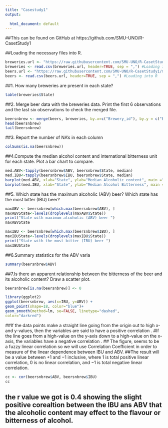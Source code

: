 ```yaml
---
title: "Casestudy1"
output:
 
  html_document: default
---
```

##This can be found on GitHub at https://github.com/SMU-UNO/R-CasetStudy1

##Loading the necessary files into R.
```r
breweries.url <- "https://raw.githubusercontent.com/SMU-UNO/R-CasetStudy1/master/RawData/Breweries.csv" #location of the Breweries data
breweries <- read.csv(breweries.url, header=TRUE, sep = ",") #Loading into R
beers.url <- "https://raw.githubusercontent.com/SMU-UNO/R-CasetStudy1/master/RawData/Beers.csv" #location of the Breweries data
beers <- read.csv(beers.url, header=TRUE, sep = ",") #Loading into R
```


##1. How many breweries are present in each state?
```r
table(breweries$State)
```

##2. Merge beer data with the breweries data. Print the first 6 observations and the last six observations to check the merged file.
```r
beersnbrew <- merge(beers, breweries, by.x=c("Brewery_id"), by.y = c("Brew_ID"), all=FALSE)
head(beersnbrew)
tail(beersnbrew)

```

##3. Report the number of NA's in each column
```r
colSums(is.na(beersnbrew))
```

##4.Compute the median alcohol content and international bitterness unit for each state. Plot a bar chart to compare.
```r
med.ABV<-tapply(beersnbrew$ABV, beersnbrew$State, median)
med.IBU<-tapply(beersnbrew$IBU, beersnbrew$State, median)
barplot(med.ABV, xlab="State", ylab="Median Alcoholic content", main ="Statewise Alcoholic flavour")
barplot(med.IBU, xlab="State", ylab="Median Alcohol Bitterness", main ="Statewise Alcohol Bitterness")
```

##5. Which state has the maximum alcoholic (ABV) beer? Which state has the most bitter (IBU) beer?
```r
maxABV <- beersnbrew[which.max(beersnbrew$ABV), ]
maxABVState<-levels(droplevels(maxABV$State))
print("State with maximum alcoholic (ABV) beer ")
maxABVState

maxIBU <- beersnbrew[which.max(beersnbrew$IBU), ]
maxIBUState<-levels(droplevels(maxIBU$State))
print("State with the most bitter (IBU) beer ")
maxIBUState

```

##6.Summary statistics for the ABV varia
```r
summary(beersnbrew$ABV)
```

##7.Is there an apparent relationship between the bitterness of the beer and its alcoholic content? Draw a scatter plot.
```r
beersnbrew[is.na(beersnbrew)] <- 0

library(ggplot2)
ggplot(beersnbrew, aes(x=IBU, y=ABV)) +
geom_point(shape=18, color="blue")+
geom_smooth(method=lm, se=FALSE, linetype="dashed",
color="darkred")
```

##If the data points make a straight line going from the origin out to high x- and y-values, then the variables are said to have a positive correlation .
#If the line goes from a high-value on the y-axis down to a high-value on the x-axis, the variables have a negative correlation .
## The figure, seems to be a fuzzy linear correlation so we will use Correlation Coefficient in order to measure of the linear dependence between IBU and ABV.
##The result will be a value between +1 and −1 inclusive, where 1 is total positive linear correlation, 0 is no linear correlation, and −1 is total negative linear correlation.
```r
cc <- cor(beersnbrew$ABV, beersnbrew$IBU)
cc
```

## the r value we got is 0.4 showing the slight positive corealtion between the IBU ans ABV that the alcoholic content may effect to the flavour or bitterness of alcohol.







